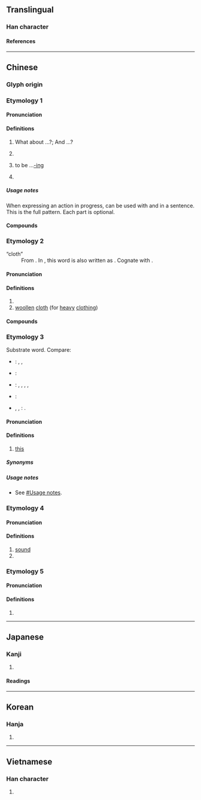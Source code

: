 {{character info/new}}
==Translingual==
{{stroke order|strokes=8}}

===Han character===
{{Han char|rn=30|rad=口|as=05|sn=8|four=67011|canj=RSP|ids=⿰口尼}}

====References====
{{Han ref|kx=0181.250|dkj=03430|dj=0399.310|hdz=10609.030|uh=5462}}

----

==Chinese==

===Glyph origin===
{{Han etym}}
{{Han compound|口|尼|c1=s|c2=p|t1=mouth|ls=psc}}

===Etymology 1===
{{zh-forms}}

====Pronunciation====
{{zh-pron
|m=ne
|c=ne1
|h=pfs=nè/s:nê/nó
|md=nì
|md_note=literary
|mn=xm,qz:--ni/xm,zz:ni/tw:--neh/tw:--nih/xm:ne/xm:--ne/zz:nee/zz:--nee
|w=0ne
|cat=part
}}

====Definitions====
{{zh-hanzi}}

# {{n-g|Sentence-final particle indicating a reciprocal question; used to apply the previously asked question to a new subject.}} What about ...?; And ...?
#: {{zh-x|你 呢？|'''How about''' you?}}
#: {{zh-x|你 覺得 呢？|'''What do''' you think?}}
#: {{zh-x|你 爸爸{ba} 好 嗎？^你 媽媽{ma} 呢？|How is your father? '''And''' your mom?}}
# {{n-g|Sentence-final particle signalling a pause, to emphasize the preceding words.}}
#: {{zh-x|今天 我 倆 值日，我 這兒{r} 正 掃 著[着]{zhe} 地，他 呢，一溜煙兒{r} 跑 了。|He and I were on cleaning duty today. I was sweeping the room when he got away in a flash.}}
# {{n-g|Sentence-final particle indicating action in progress, English [[present continuous]].}} to be ...[[-ing]]
#: {{zh-x|我們 上 漢語 課 呢。|We '''are''' attend'''ing''' a Chinese lesson.}}
# {{n-g|Sentence-final particle used to make questions more indirect, to give the impression that the speaker is speaking to themselves.}}
#: {{zh-x|他 去 哪兒{r} 了 呢？|I wonder where he's going?}}

=====Usage notes=====
When expressing an action in progress, {{lang|zh|呢}} can be used with {{zh-l|正在}} and {{zh-l|著/着|tr=zhe}} in a sentence. This is the full pattern. Each part is optional.
: {{zh-x|我們 '''正在''' 上 '''著'''[着]{zhe} 漢語 課 '''呢'''。|We '''are''' attend'''ing''' a Chinese lesson.}}

====Compounds====
{{zh-der|fold=1|嗎呢|便是呢|按呢:án-ne}}

===Etymology 2===
; &ldquo;cloth&rdquo;
: From {{der|zh|fr|laine}}. In {{w2|zh|pref=《|明史|suf=》}}, this word is also written as {{zh-l|嗹|tr=-}}. Cognate with {{cog|yue|-}} {{zh-l|冷|tr=laang5-1}}.

====Pronunciation====
{{zh-pron
|m=ní
|c=nei4,nei1
|h=pfs=nì
|md=nà̤/nì
|md_note=nà̤ - “whispering”; nì - “cloth”
|mn=nî
|w=3nyi
|mc=y
|oc=y
|cat=
}}

====Definitions====
{{zh-hanzi}}

# {{zh-used in|呢喃}}
# [[woollen]] [[cloth]] (for [[heavy]] [[clothing]])
#: {{zh-l|呢絨}}

====Compounds====
{{zh-der|fold=1|呢料|呢喃|呢衣|呢呢痴痴|呢子|呢喃細語|呢絨|鏡面呢|馬褲呢}}

===Etymology 3===
{{zh-forms|alt=爾-rare,邇-rare,伊:ji1,依:ji1,咿:ji1}}
Substrate word. Compare:
* {{cog|tai-pro|*najᶜ||this}}: {{cog|za|neix||this}}, {{cog|th|นี้||this}}, {{cog|lo|ນີ້||this}}
* {{cog|mkh-pro|*niʔ ~ nih||this}}: {{cog|km|នេះ||this}}
* {{cog|mkh-pro|*naaj||''deictic particle''}}: {{cog|km|នាយ||over there}}, {{cog|vi|này}}, {{m|vi|nầy||this}}, {{cog|vi|nay||now}}, {{cog|vi|nấy||that}}
* {{cog|hmx-pro|*ʔneinˣ||this}}: {{cog|mww|no||here, this}}
* {{cog|map-pro|*nay||''deictic particle'': this}}, {{m|map-pro|*qani||''proximal deictic'': this}}, {{m|map-pro|*-ni||''proximal spatio-temporal deixis'': this, here; now}}: {{cog|ms|ini||this}}.

====Pronunciation====
{{zh-pron
|c=ni1,nei1
|cat=part
}}

====Definitions====
{{zh-hanzi}}

# {{lb|zh|Cantonese}} [[this]]

=====Synonyms=====
{{zh-dial|這}}

=====Usage notes=====
* See [[呢個#Usage notes|{{lang|zh|呢個}}#Usage notes]].

===Etymology 4===

====Pronunciation====
{{zh-pron
|m=nǐ
|cat=n,v
}}

====Definitions====
{{zh-hanzi}}

# [[sound]]
# {{zh-alt-form|䛏}}
===Etymology 5===

====Pronunciation====
{{zh-pron
|m=nī
|cat=n
}}

====Definitions====
{{zh-hanzi}}

# {{zh-only|唵嘛呢叭咪吽}}
{{zh-cat|Beginning}}

----

==Japanese==

===Kanji===
{{ja-kanji|grade=|rs=口05}}

# {{rfdef|ja|sort=口05}}

====Readings====
{{ja-readings
|goon=に, ねい
|kanon=じ<ぢ, でい
|kun=
}}

----

==Korean==

===Hanja===
{{ko-hanja|니}}

# {{rfdef|ko|sort=口05}}

----

==Vietnamese==

===Han character===
{{vi-readings|reading=[[ni]], [[nài]], [[nấy]], [[nê]], [[nỉ]], [[nì]], [[này]]|rs=口05}}

# {{rfdef|vi|sort=口05}}